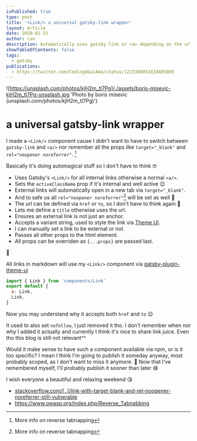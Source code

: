 ```yaml
---
isPublished: true
type: post
title: '<Link/> a universal gatsby-link wrapper'
layout: Article
date: 2020-01-31
author: can
description: Automatically uses gatsby-link or <a> depending on the url and adds default props accordingly. Prevents 'reverse tabnapping'
showTableOfContents: false
tags:
  - gatsby
publications:
  - https://twitter.com/Coding4GaiAma/status/1223388051818405889
---
```


<!-- ![https://unsplash.com/photos/PDxYfXVlK2M](https://images.unsplash.com/photo-1488272690691-2636704d6000?ixlib=rb-1.2.1&ixid=eyJhcHBfaWQiOjEyMDd9&auto=format&fit=crop&w=1047&q=80) -->

![https://unsplash.com/photos/kjH2m_tl7Pg](./assets/boris-misevic-kjH2m_tl7Pg-unsplash.jpg 'Photo by boris misevic (unsplash.com/photos/kjH2m_tl7Pg)')

<!-- ![https://unsplash.com/photos/kjH2m_tl7Pg](./assets/boris-misevic-kjH2m_tl7Pg-unsplash.jpg 'Photo by [boris misevic](https://unsplash.com/photos/kjH2m_tl7Pg)') -->

# <Link/> a universal gatsby-link wrapper

I made a `<Link/>` component cause I didn't want to have to switch between `gatsby-link` and `<a/>` nor remember all the props like `target="_blank"` and `rel="noopener noreferrer"`. [^rel]

Basically it's doing automagical stuff so I don't have to think 🤓

- Uses Gatsby's `<Link/>` for all internal links otherwise a normal `<a/>`.
- Sets the `activeClassName` prop if it's internal and well active 😉
- External links will automatically open in a new tab via `target="_blank"`.
- And to safe us all `rel="noopener noreferrer"`[^rel] will be set as well 🙌
- The url can be defined via `href` or `to`, so I don't have to think again 🤯
- Lets me define a `title` otherwise uses the url.
- Ensures an external link is not just an anchor.
- Accepts a variant string, used to style the link via [Theme UI].
- I can manually set a link to be external or not.
- Passes all other props to the html element.
- All props can be overriden as `{...props}` are passed last.

🚀

All links in markdown will use my `<Link/>` component via [gatsby-plugin-theme-ui]

```js title=components.js size=content
import { Link } from 'components/Link'
export default {
  a: Link,
  Link,
}
```

Now you may understand why it accepts both `href` and `to` 😉

It used to also set `nofollow`, I just removed it tho. I don't remember when nor why I added it actually and currently I think it's nice to share link juice. Even tho this blog is still not relevant^^

Would it make sense to have such a component available via npm, or is it too specific? I mean I think I'm going to publish it someday anyway, most probably scoped, as I don't want to miss it anymore. 💛 Now that I've remembered myself, I'll probably publish it sooner than later 😅

I wish everyone a beautiful and relaxing weekend 😘

[^rel]: More info on reverse tabnapping

  - [stackoverflow.com/[..]/link-with-target-blank-and-rel-noopener-noreferrer-still-vulnerable](https://stackoverflow.com/questions/50709625/link-with-target-blank-and-rel-noopener-noreferrer-still-vulnerable)
  - https://www.owasp.org/index.php/Reverse_Tabnabbing

[theme ui]: https://theme-ui.com/
[gatsby-plugin-theme-ui]: https://theme-ui.com/packages/gatsby-plugin/#components
